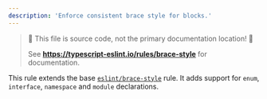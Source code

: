 ---
description: 'Enforce consistent brace style for blocks.'
---


> 🛑 This file is source code, not the primary documentation location! 🛑
>
> See **https://typescript-eslint.io/rules/brace-style** for documentation.

This rule extends the base [`eslint/brace-style`](https://eslint.org/docs/rules/brace-style) rule.
It adds support for `enum`, `interface`, `namespace` and `module` declarations.

